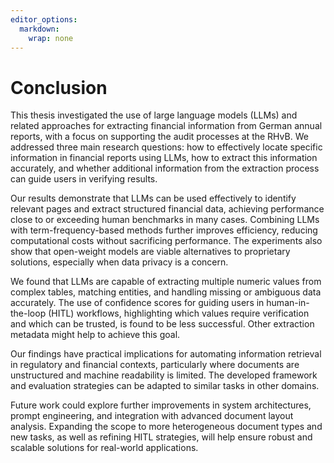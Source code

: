 ```yaml
---
editor_options: 
  markdown: 
    wrap: none
---
```


# Conclusion {#conclusion}

\ChapFrame[Conclusion][bhtred]

This thesis investigated the use of large language models (LLMs) and related approaches for extracting financial information from German annual reports, with a focus on supporting the audit processes at the RHvB. We addressed three main research questions: how to effectively locate specific information in financial reports using LLMs, how to extract this information accurately, and whether additional information from the extraction process can guide users in verifying results.

Our results demonstrate that LLMs can be used effectively to identify relevant pages and extract structured financial data, achieving performance close to or exceeding human benchmarks in many cases. Combining LLMs with term-frequency-based methods further improves efficiency, reducing computational costs without sacrificing performance. The experiments also show that open-weight models are viable alternatives to proprietary solutions, especially when data privacy is a concern.

We found that LLMs are capable of extracting multiple numeric values from complex tables, matching entities, and handling missing or ambiguous data accurately. The use of confidence scores for guiding users in human-in-the-loop (HITL) workflows, highlighting which values require verification and which can be trusted, is found to be less successful. Other extraction metadata might help to achieve this goal.

Our findings have practical implications for automating information retrieval in regulatory and financial contexts, particularly where documents are unstructured and machine readability is limited. The developed framework and evaluation strategies can be adapted to similar tasks in other domains.

Future work could explore further improvements in system architectures, prompt engineering, and integration with advanced document layout analysis. Expanding the scope to more heterogeneous document types and new tasks, as well as refining HITL strategies, will help ensure robust and scalable solutions for real-world applications.
